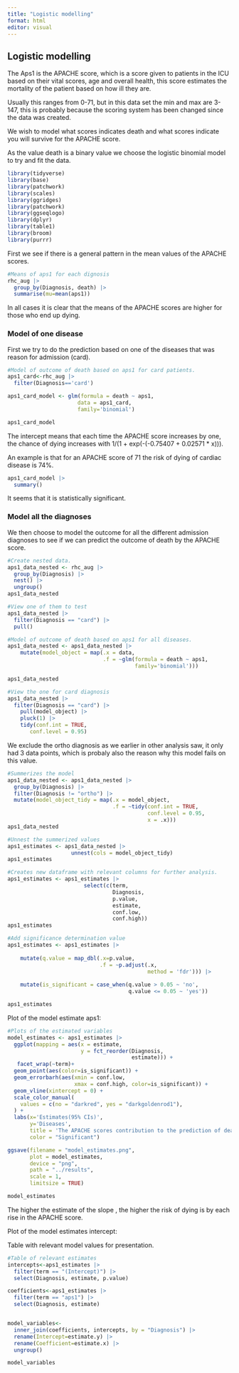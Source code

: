 ```yaml
---
title: "Logistic modelling"
format: html
editor: visual
---
```


## Logistic modelling

The Aps1 is the APACHE score, which is a score given to patients in the ICU based on their vital scores, age and overall health, this score estimates the mortality of the patient based on how ill they are.

Usually this ranges from 0-71, but in this data set the min and max are 3-147, this is probably because the scoring system has been changed since the data was created.

We wish to model what scores indicates death and what scores indicate you will survive for the APACHE score.

As the value death is a binary value we choose the logistic binomial model to try and fit the data.

```r
library(tidyverse)
library(base)
library(patchwork)
library(scales)
library(ggridges)
library(patchwork)
library(ggseqlogo)
library(dplyr)
library(table1)
library(broom)
library(purrr)
```

First we see if there is a general pattern in the mean values of the APACHE scores.

```r
#Means of aps1 for each dignosis
rhc_aug |> 
  group_by(Diagnosis, death) |> 
  summarise(mu=mean(aps1))
```

In all cases it is clear that the means of the APACHE scores are higher for those who end up dying.

### **Model of one disease**

First we try to do the prediction based on one of the diseases that was reason for admission (card).

```r
#Model of outcome of death based on aps1 for card patients.
aps1_card<-rhc_aug |> 
  filter(Diagnosis=='card')

aps1_card_model <- glm(formula = death ~ aps1,
                      data = aps1_card, 
                      family='binomial')

aps1_card_model
```

The intercept means that each time the APACHE score increases by one, the chance of dying increases with 1/(1 + exp(-(-0.75407 + 0.02571 \* x))).

An example is that for an APACHE score of 71 the risk of dying of cardiac disease is 74%.

```r
aps1_card_model |> 
  summary()
```

It seems that it is statistically significant.

### Model all the diagnoses

We then choose to model the outcome for all the different admission diagnoses to see if we can predict the outcome of death by the APACHE score.

```r
#Create nested data.
aps1_data_nested <- rhc_aug |> 
  group_by(Diagnosis) |> 
  nest() |> 
  ungroup()
aps1_data_nested
```

```r
#View one of them to test
aps1_data_nested |> 
  filter(Diagnosis == "card") |> 
  pull()
```

```r
#Model of outcome of death based on aps1 for all diseases.
aps1_data_nested <- aps1_data_nested |> 
    mutate(model_object = map(.x = data,
                              .f = ~glm(formula = death ~ aps1,                                         data = .x, 
                                        family='binomial')))

aps1_data_nested
```

```r
#View the one for card diagnosis
aps1_data_nested |>   
  filter(Diagnosis == "card") |> 
    pull(model_object) |> 
    pluck(1) |>
    tidy(conf.int = TRUE,
       conf.level = 0.95)
```

We exclude the ortho diagnosis as we earlier in other analysis saw, it only had 3 data points, which is probaly also the reason why this model fails on this value.

```r
#Summerizes the model
aps1_data_nested <- aps1_data_nested |> 
  group_by(Diagnosis) |> 
  filter(Diagnosis != "ortho") |> 
  mutate(model_object_tidy = map(.x = model_object,
                                 .f = ~tidy(conf.int = TRUE,
                                            conf.level = 0.95,
                                            x = .x)))
aps1_data_nested
```

```r
#Unnest the summerized values
aps1_estimates <- aps1_data_nested |>  
                    unnest(cols = model_object_tidy)
aps1_estimates

```

```r
#Creates new dataframe with relevant columns for further analysis.
aps1_estimates <- aps1_estimates |> 
                        select(c(term,
                                 Diagnosis, 
                                 p.value, 
                                 estimate, 
                                 conf.low, 
                                 conf.high))
aps1_estimates
```

```r
#Add significance determination value
aps1_estimates <- aps1_estimates |>
                    
    mutate(q.value = map_dbl(.x=p.value,
                             .f = ~p.adjust(.x, 
                                            method = 'fdr'))) |> 
  
    mutate(is_significant = case_when(q.value > 0.05 ~ 'no',
                                      q.value <= 0.05 ~ 'yes'))

aps1_estimates
```

Plot of the model estimate aps1:

```r
#Plots of the estimated variables
model_estimates <- aps1_estimates |>
  ggplot(mapping = aes(x = estimate,
                       y = fct_reorder(Diagnosis,
                                       estimate))) +
   facet_wrap(~term)+
  geom_point(aes(color=is_significant)) +
  geom_errorbarh(aes(xmin = conf.low, 
                     xmax = conf.high, color=is_significant)) +
  geom_vline(xintercept = 0) +
  scale_color_manual(
    values = c(no = "darkred", yes = "darkgoldenrod1"),
  ) +
  labs(x='Estimates(95% CIs)', 
       y='Diseases',
       title = 'The APACHE scores contribution to the prediction of death',
       color = "Significant")

ggsave(filename = "model_estimates.png",
       plot = model_estimates,
       device = "png",
       path = "../results",
       scale = 1,
       limitsize = TRUE)

model_estimates
```

The higher the estimate of the slope , the higher the risk of dying is by each rise in the APACHE score.

Plot of the model estimates intercept:

Table with relevant model values for presentation.

```r
#Table of relevant estimates
intercepts<-aps1_estimates |>   
  filter(term == "(Intercept)") |> 
  select(Diagnosis, estimate, p.value) 

coefficients<-aps1_estimates |>   
  filter(term == "aps1") |> 
  select(Diagnosis, estimate)


model_variables<- 
  inner_join(coefficients, intercepts, by = "Diagnosis") |> 
  rename(Intercept=estimate.y) |> 
  rename(Coefficient=estimate.x) |> 
  ungroup()

model_variables

```
